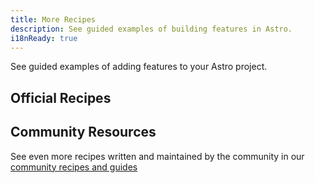 ```yaml
---
title: More Recipes
description: See guided examples of building features in Astro.
i18nReady: true
---
```



See guided examples of adding features to your Astro project.


## Official Recipes

<RecipesNav />

## Community Resources


<ReadMore>See even more recipes written and maintained by the community in our [community recipes and guides](/en/community-resources/content/#recipes-and-guides)</ReadMore>
